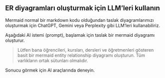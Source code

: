## ER diyagramları oluşturmak için LLM'leri kullanın

Mermaid normal bir markdown kodu olduğundan taslak diyagramlarımızı oluşturmak için ChatGPT, Gemini veya Perplexity gibi LLM'leri kullanabiliriz.

Aşağıdaki AI istemi (prompt), başlamak için taslak bir mermaid diyagramı oluşturur.


> Lütfen bana öğrencileri, kursları, dersleri ve öğretmenleri gösteren basit bir mermaid entity relationship diyagramı oluşturun. Tüm varlıkların ortak sütunları olmalıdır.

Sonucu görmek için AI araçlarında deneyin.
